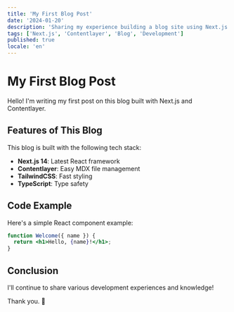 ```yaml
---
title: 'My First Blog Post'
date: '2024-01-20'
description: 'Sharing my experience building a blog site using Next.js and Contentlayer.'
tags: ['Next.js', 'Contentlayer', 'Blog', 'Development']
published: true
locale: 'en'
---
```


# My First Blog Post

Hello! I'm writing my first post on this blog built with Next.js and Contentlayer.

## Features of This Blog

This blog is built with the following tech stack:

- **Next.js 14**: Latest React framework
- **Contentlayer**: Easy MDX file management
- **TailwindCSS**: Fast styling
- **TypeScript**: Type safety

## Code Example

Here's a simple React component example:

```jsx
function Welcome({ name }) {
  return <h1>Hello, {name}!</h1>;
}
```

## Conclusion

I'll continue to share various development experiences and knowledge!

Thank you. 🙏
